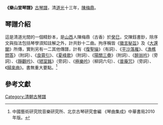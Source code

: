 '''《樂山堂琴譜》'''[[古琴譜|古琴譜]]，清[[道光|道光]]十三年，[[陳梅鼎|陳梅鼎]]。

==琴譜介紹==
這是清道光間的一個精鈔本，是[[山西|山西]]人陳梅鼎（古香）於[[癸巳|癸巳]]，交陳鈺書鈔，除序文與指法包括琴學須知註解之外，計共鈔十二曲。拘序稱皆《[[徽言秘旨|徽言秘旨]]》及《[[大還閣|大還閣]]》所傳，實則另有一二其他傳譜，計有《[[復聖操|復聖操]]》（有詞）、《[[平沙落雁|平沙落雁]]》、《[[漁樵問答|漁樵問答]]》（附詞）、《[[良霄引|良霄引]]》、《[[夏峰歌|夏峰歌]]》（附詞）、《[[陽關三疊|陽關三疊]]》（附詞）、《[[醉翁吟|醉翁吟]]》（旁詞）、《[[靜觀吟|靜觀吟]]》、《[[陋室銘|陋室銘]]》（旁詞）、《[[極樂吟|極樂吟]]》（柳詞六句）、《[[普庵咒|普庵咒]]》（旁詞）、《[[歸來曲|歸來曲]]》。書無重大要點。<ref>中國藝術研究院音樂研究所、北京古琴研究會編 《琴曲集成》中華書局2010年版。</ref>

==參考文獻==

[[Category:清朝古琴譜|Category:清朝古琴譜]]